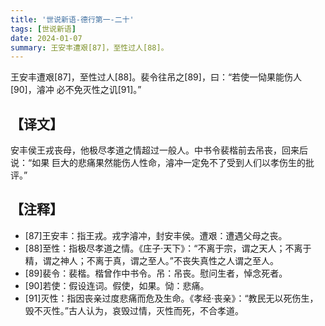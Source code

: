 ```yaml
---
title: '世说新语-德行第一-二十'
tags: [世说新语]
date: 2024-01-07
summary: 王安丰遭艰[87]，至性过人[88]。
---
```


王安丰遭艰[87]，至性过人[88]。裴令往吊之[89]，曰：“若使一恸果能伤人[90]，濬冲
必不免灭性之讥[91]。”

## 【译文】

安丰侯王戎丧母，他极尽孝道之情超过一般人。中书令裴楷前去吊丧，回来后说：“如果
巨大的悲痛果然能伤人性命，濬冲一定免不了受到人们以孝伤生的批评。”

## 【注释】

- [87]王安丰：指王戎。戎字濬冲，封安丰侯。遭艰：遭遇父母之丧。
- [88]至性：指极尽孝道之情。《庄子·天下》：“不离于宗，谓之天人；不离于精，谓之神人；不离于真，谓之至人。”不丧失真性之人谓之至人。
- [89]裴令：裴楷。楷曾作中书令。吊：吊丧。慰问生者，悼念死者。
- [90]若使：假设连词。假使，如果。恸：悲痛。
- [91]灭性：指因丧亲过度悲痛而危及生命。《孝经·丧亲》：“教民无以死伤生，毁不灭性。”古人认为，哀毁过情，灭性而死，不合孝道。